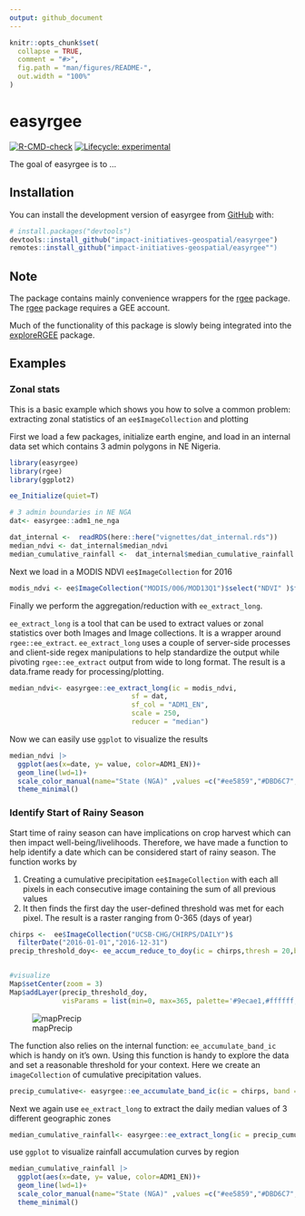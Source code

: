 ```yaml
---
output: github_document
---
```


<!-- README.md is generated from README.Rmd. Please edit that file -->

```r
knitr::opts_chunk$set(
  collapse = TRUE,
  comment = "#>",
  fig.path = "man/figures/README-",
  out.width = "100%"
)
```

# easyrgee

<!-- badges: start -->
[![R-CMD-check](https://github.com/impact-initiatives-geospatial/easyrgee/workflows/R-CMD-check/badge.svg)](https://github.com/impact-initiatives-geospatial/easyrgee/actions)
[![Lifecycle: experimental](https://img.shields.io/badge/lifecycle-experimental-orange.svg)](https://lifecycle.r-lib.org/articles/stages.html#experimental)
<!-- badges: end -->

The goal of easyrgee is to ...

## Installation

You can install the development version of easyrgee from [GitHub](https://github.com/) with:

``` r
# install.packages("devtools")
devtools::install_github("impact-initiatives-geospatial/easyrgee")
remotes::install_github("impact-initiatives-geospatial/easyrgee"")
```
## Note

The package contains mainly convenience wrappers for the [rgee](https://github.com/r-spatial/rgee) package. The [rgee](https://github.com/r-spatial/rgee) package requires a GEE account.

Much of the functionality of this package is slowly being integrated into the [exploreRGEE](https://github.com/joshualerickson/exploreRGEE) package. 

## Examples

### Zonal stats

This is a basic example which shows you how to solve a common problem: extracting zonal statistics of an `ee$ImageCollection` and plotting

First we load a few packages, initialize earth engine, and load in an internal data set which contains 3 admin polygons in NE Nigeria.

```r

library(easyrgee)
library(rgee)
library(ggplot2)

ee_Initialize(quiet=T)

# 3 admin boundaries in NE NGA
dat<- easyrgee::adm1_ne_nga
```

```r

dat_internal <-  readRDS(here::here("vignettes/dat_internal.rds"))
median_ndvi <- dat_internal$median_ndvi
median_cumulative_rainfall <-  dat_internal$median_cumulative_rainfall
```


Next we load in a MODIS NDVI `ee$ImageCollection` for 2016
```r

modis_ndvi <- ee$ImageCollection("MODIS/006/MOD13Q1")$select("NDVI" )$filterDate("2016-01-01","2016-12-31")
```

Finally we perform the aggregation/reduction with `ee_extract_long`.

`ee_extract_long` is a tool that can be used to extract values or zonal statistics over both Images and Image collections. It is a wrapper around `rgee::ee_extract`. `ee_extract_long` uses a couple of server-side processes and client-side regex manipulations to help standardize the output while pivoting `rgee::ee_extract` output from wide to long format. The result is a data.frame ready for processing/plotting.

```r

median_ndvi<- easyrgee::ee_extract_long(ic = modis_ndvi,
                              sf = dat,
                              sf_col = "ADM1_EN",
                              scale = 250,
                              reducer = "median")
```


Now we can easily use `ggplot` to visualize the results

```r
median_ndvi |> 
  ggplot(aes(x=date, y= value, color=ADM1_EN))+
  geom_line(lwd=1)+
  scale_color_manual(name="State (NGA)" ,values =c("#ee5859","#DBD6C7", "#818183") )+
  theme_minimal()

```


### Identify Start of Rainy Season

Start time of rainy season can have implications on crop harvest which can then impact well-being/livelihoods. Therefore, we have made a function to help identify a date which can be considered start of rainy season. The function works by

1. Creating a cumulative precipitation `ee$ImageCollection` with each all pixels in each consecutive image containing the sum of all previous values
2. It then finds the first day the user-defined threshold was met for each pixel. The result is a raster ranging from 0-365 (days of year)


```r

chirps <-  ee$ImageCollection("UCSB-CHG/CHIRPS/DAILY")$
  filterDate("2016-01-01","2016-12-31")
precip_threshold_doy<- ee_accum_reduce_to_doy(ic = chirps,thresh = 20,band = "precipitation")


#visualize
Map$setCenter(zoom = 3)
Map$addLayer(precip_threshold_doy,
             visParams = list(min=0, max=365, palette='#9ecae1,#ffffff,#ffeda0,#feb24c,#f03b20'))

```

![mapPrecip](man/figures/mapPrecip.png)


The function also relies on the internal function: `ee_accumulate_band_ic` which is handy on it's own. Using this function is handy to explore the data and set a reasonable threshold for your context. Here we create an `imageCollection` of cumulative precipitation values. 

```r
precip_cumulative<- easyrgee::ee_accumulate_band_ic(ic = chirps, band = "precipitation")
```

Next we again use `ee_extract_long` to extract the daily median values of 3 different geographic zones 

```r
median_cumulative_rainfall<- easyrgee::ee_extract_long(ic = precip_cumulative,sf = dat,sf_col = "ADM1_EN",scale = 5000,reducer = "median")
```


use `ggplot` to visualize rainfall accumulation curves by region

```r
median_cumulative_rainfall |> 
  ggplot(aes(x=date, y= value, color=ADM1_EN))+
  geom_line(lwd=1)+
  scale_color_manual(name="State (NGA)" ,values =c("#ee5859","#DBD6C7", "#818183") )+
  theme_minimal()


  
```
